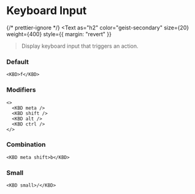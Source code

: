 
# Keyboard Input

{/* prettier-ignore */}
<Text
  as="h2"
  color="geist-secondary"
  size={20}
  weight={400}
  style={{ margin: "revert" }}
>Display keyboard input that triggers an action.</Text>

<Spacer y={2} />

### Default

```
<KBD>f</KBD>
```

<Spacer y={2} />

### Modifiers

```
<>
  <KBD meta />
  <KBD shift />
  <KBD alt />
  <KBD ctrl />
</>
```

<Spacer y={2} />

### Combination

```
<KBD meta shift>b</KBD>
```

<Spacer y={2} />

### Small

```
<KBD small>/</KBD>
```

<Spacer y={2} />
